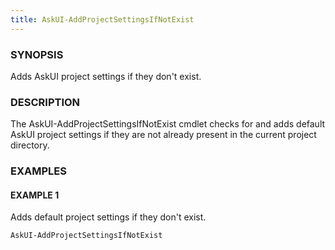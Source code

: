 ---
title: AskUI-AddProjectSettingsIfNotExist
---


### SYNOPSIS

Adds AskUI project settings if they don't exist.

### DESCRIPTION

The AskUI-AddProjectSettingsIfNotExist cmdlet checks for and adds default AskUI project settings
if they are not already present in the current project directory.

### EXAMPLES

#### EXAMPLE 1

Adds default project settings if they don't exist.

```powershell
AskUI-AddProjectSettingsIfNotExist
```

